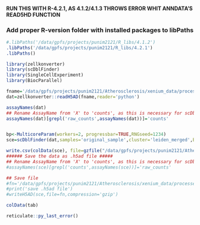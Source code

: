 #### RUN THIS WITH R-4.2.1, AS 4.1.2/4.1.3 THROWS ERROR WHIT ANNDATA'S READ5HD FUNCTION

### Add proper R-version folder with installed packages to libPaths
```r
#.libPaths('/data/gpfs/projects/punim2121/R_libs/4.1.2')
.libPaths('/data/gpfs/projects/punim2121/R_libs/4.2.1')
.libPaths()
```

```r
library(zellkonverter)
library(scDblFinder)
library(SingleCellExperiment)
library(BiocParallel)

```

```r
fname='/data/gpfs/projects/punim2121/Atherosclerosis/xenium_data/processed_data/true_cell_filtering/baysor/Panel1_P1_D/test.h5ad'
dat=zellkonverter::readH5AD(fname,reader='python')
```

```r
assayNames(dat)
## Rename AssayName from 'X' to 'counts', as this is necessary for scDblFinder to run
assayNames(dat)[grepl('raw_counts',assayNames(dat))]='counts'


bp<-MulticoreParam(workers=2, progressbar=TRUE,RNGseed=1234)
sce=scDblFinder(dat,samples='original_sample',cluster='leiden_merged',BPPARAM=bp)

write.csv(colData(sce), file=gzfile("/data/gpfs/projects/punim2121/Atherosclerosis/xenium_data/processed_data/true_cell_filtering/baysor/Panel1_P1_D/test_out.csv.gz"))
###### Save the data as .h5ad file #####
## Rename AssayName from 'X' to 'counts', as this is necessary for scDblFinder to run
#assayNames(sce)[grepl('counts',assayNames(sce))]='raw_counts'

## Save file
#fn='/data/gpfs/projects/punim2121/Atherosclerosis/xenium_data/processed_data/true_cell_filtering/baysor/Panel1_P1_D/test_out.h5ad'
#print('save .h5ad file')
#writeH5AD(sce,file=fn,compression='gzip')
```
```r
colData(tab)
```

```r
reticulate::py_last_error()
```

